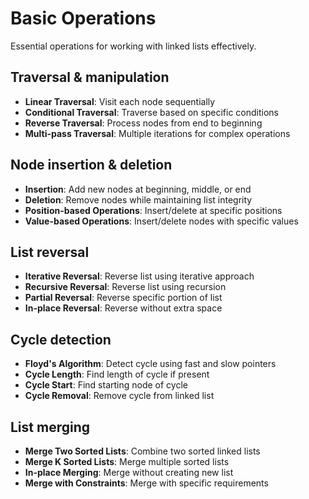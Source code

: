 # Basic Operations

Essential operations for working with linked lists effectively.

## Traversal & manipulation

- **Linear Traversal**: Visit each node sequentially
- **Conditional Traversal**: Traverse based on specific conditions
- **Reverse Traversal**: Process nodes from end to beginning
- **Multi-pass Traversal**: Multiple iterations for complex operations

## Node insertion & deletion

- **Insertion**: Add new nodes at beginning, middle, or end
- **Deletion**: Remove nodes while maintaining list integrity
- **Position-based Operations**: Insert/delete at specific positions
- **Value-based Operations**: Insert/delete nodes with specific values

## List reversal

- **Iterative Reversal**: Reverse list using iterative approach
- **Recursive Reversal**: Reverse list using recursion
- **Partial Reversal**: Reverse specific portion of list
- **In-place Reversal**: Reverse without extra space

## Cycle detection

- **Floyd's Algorithm**: Detect cycle using fast and slow pointers
- **Cycle Length**: Find length of cycle if present
- **Cycle Start**: Find starting node of cycle
- **Cycle Removal**: Remove cycle from linked list

## List merging

- **Merge Two Sorted Lists**: Combine two sorted linked lists
- **Merge K Sorted Lists**: Merge multiple sorted lists
- **In-place Merging**: Merge without creating new list
- **Merge with Constraints**: Merge with specific requirements
